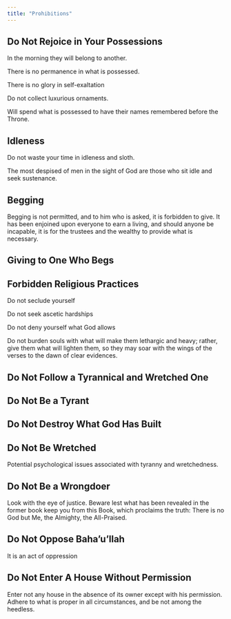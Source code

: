 ```yaml
---
title: "Prohibitions"
---
```


## Do Not Rejoice in Your Possessions

In the morning they will belong to another.

There is no permanence in what is possessed.

There is no glory in self-exaltation

Do not collect luxurious ornaments.

Will spend what is possessed to have their names remembered before the Throne.

## Idleness

Do not waste your time in idleness and sloth.

The most despised of men in the sight of God are those who sit idle and seek sustenance.

## Begging

Begging is not permitted, and to him who is asked, it is forbidden to give. It has been enjoined upon everyone to earn a living, and should anyone be incapable, it is for the trustees and the wealthy to provide what is necessary.

## Giving to One Who Begs

## Forbidden Religious Practices

Do not seclude yourself

Do not seek ascetic hardships

Do not deny yourself what God allows

Do not burden souls with what will make them lethargic and heavy; rather, give them what will lighten them, so they may soar with the wings of the verses to the dawn of clear evidences.

## Do Not Follow a Tyrannical and Wretched One

## Do Not Be a Tyrant

## Do Not Destroy What God Has Built

## Do Not Be Wretched

Potential psychological issues associated with tyranny and wretchedness.

## Do Not Be a Wrongdoer

Look with the eye of justice. Beware lest what has been revealed in the former book keep you from this Book, which proclaims the truth: There is no God but Me, the Almighty, the All-Praised.

## Do Not Oppose Baha'u'llah

It is an act of oppression

## Do Not Enter A House Without Permission

Enter not any house in the absence of its owner except with his permission. Adhere to what is proper in all circumstances, and be not among the heedless.
